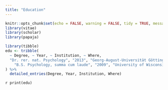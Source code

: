```yaml
---
title: "Education"
---
```


```r
knitr::opts_chunk$set(echo = FALSE, warning = FALSE, tidy = TRUE, message = FALSE, error = FALSE)
library(vitae)
library(scholar)
library(papaja)
```


```r

library(tibble)
edu <- tribble(
  ~ Degree, ~ Year, ~ Institution, ~ Where,
  "Dr. rer. nat. Psychology", "2013", "Georg-August-Universität Göttingen", "Göttingen, Germany",
    "B.S. Psychology, summa cum laude", "2009", "University of Wisconsin - Green Bay", "Green Bay, WI, USA"
) %>% 
  detailed_entries(Degree, Year, Institution, Where)

```

`r print(edu)`
